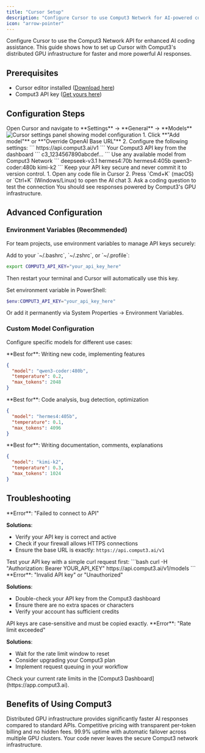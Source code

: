 ```yaml
---
title: "Cursor Setup"
description: "Configure Cursor to use Comput3 Network for AI-powered coding assistance"
icon: "arrow-pointer"
---
```


Configure Cursor to use the Comput3 Network API for enhanced AI coding assistance. This guide shows how to set up Cursor with Comput3's distributed GPU infrastructure for faster and more powerful AI responses.

## Prerequisites

- Cursor editor installed ([Download here](https://cursor.sh))
- Comput3 API key ([Get yours here](https://app.comput3.ai))

## Configuration Steps

<Steps>
<Step title="Open Cursor Settings">
  Open Cursor and navigate to **Settings** → **General** → **Models**
  
  <Frame>
  <img src="/images/cursor-settings.png" alt="Cursor settings panel showing model configuration" />
  </Frame>
</Step>

<Step title="Add Custom OpenAI API">
  1. Click **"Add model"** or **"Override OpenAI Base URL"**
  2. Configure the following settings:
  
  <ParamField path="API Base URL" type="string" required>
  ```
  https://api.comput3.ai/v1
  ```
  </ParamField>
  
  <ParamField path="API Key" type="string" required>
  Your Comput3 API key from the dashboard
  ```
  c3_1234567890abcdef...
  ```
  </ParamField>
  
  <ParamField path="Model" type="string" default="deepseek-v3.1">
  Use any available model from Comput3 Network
  ```
  deepseek-v3.1
  hermes4:70b
  hermes4:405b
  qwen3-coder:480b
  kimi-k2
  ```
  </ParamField>
  
  <Warning>
  Keep your API key secure and never commit it to version control.
  </Warning>
</Step>

<Step title="Test the Configuration">
  1. Open any code file in Cursor
  2. Press `Cmd+K` (macOS) or `Ctrl+K` (Windows/Linux) to open the AI chat
  3. Ask a coding question to test the connection
  
  <Check>
  You should see responses powered by Comput3's GPU infrastructure.
  </Check>
</Step>
</Steps>

## Advanced Configuration

### Environment Variables (Recommended)

For team projects, use environment variables to manage API keys securely:

<Tabs>
<Tab title="macOS/Linux">
  Add to your `~/.bashrc`, `~/.zshrc`, or `~/.profile`:
  
  ```bash
  export COMPUT3_API_KEY="your_api_key_here"
  ```
  
  Then restart your terminal and Cursor will automatically use this key.
</Tab>

<Tab title="Windows">
  Set environment variable in PowerShell:
  
  ```powershell
  $env:COMPUT3_API_KEY="your_api_key_here"
  ```
  
  Or add it permanently via System Properties → Environment Variables.
</Tab>
</Tabs>

### Custom Model Configuration

Configure specific models for different use cases:

<AccordionGroup>
<Accordion title="Code Generation Models">
  **Best for**: Writing new code, implementing features
  
  ```json
  {
    "model": "qwen3-coder:480b",
    "temperature": 0.2,
    "max_tokens": 2048
  }
  ```
</Accordion>

<Accordion title="Code Review Models">
  **Best for**: Code analysis, bug detection, optimization
  
  ```json
  {
    "model": "hermes4:405b",
    "temperature": 0.1,
    "max_tokens": 4096
  }
  ```
</Accordion>

<Accordion title="Documentation Models">
  **Best for**: Writing documentation, comments, explanations
  
  ```json
  {
    "model": "kimi-k2",
    "temperature": 0.3,
    "max_tokens": 1024
  }
  ```
</Accordion>
</AccordionGroup>

## Troubleshooting

<AccordionGroup>
<Accordion title="Connection Issues">
  **Error**: "Failed to connect to API"
  
  **Solutions**:
  - Verify your API key is correct and active
  - Check if your firewall allows HTTPS connections
  - Ensure the base URL is exactly: `https://api.comput3.ai/v1`
  
  <Tip>
  Test your API key with a simple curl request first:
  ```bash
  curl -H "Authorization: Bearer YOUR_API_KEY" https://api.comput3.ai/v1/models
  ```
  </Tip>
</Accordion>

<Accordion title="Authentication Errors">
  **Error**: "Invalid API key" or "Unauthorized"
  
  **Solutions**:
  - Double-check your API key from the Comput3 dashboard
  - Ensure there are no extra spaces or characters
  - Verify your account has sufficient credits
  
  <Warning>
  API keys are case-sensitive and must be copied exactly.
  </Warning>
</Accordion>

<Accordion title="Rate Limiting">
  **Error**: "Rate limit exceeded"
  
  **Solutions**:
  - Wait for the rate limit window to reset
  - Consider upgrading your Comput3 plan
  - Implement request queuing in your workflow
  
  <Info>
  Check your current rate limits in the [Comput3 Dashboard](https://app.comput3.ai).
  </Info>
</Accordion>
</AccordionGroup>

## Benefits of Using Comput3

<CardGroup cols={2}>
<Card title="Faster Response Times" icon="bolt">
  Distributed GPU infrastructure provides significantly faster AI responses compared to standard APIs.
</Card>

<Card title="Cost Effective" icon="dollar-sign">
  Competitive pricing with transparent per-token billing and no hidden fees.
</Card>

<Card title="High Availability" icon="shield-check">
  99.9% uptime with automatic failover across multiple GPU clusters.
</Card>

<Card title="Privacy Focused" icon="lock">
  Your code never leaves the secure Comput3 network infrastructure.
</Card>
</CardGroup>

